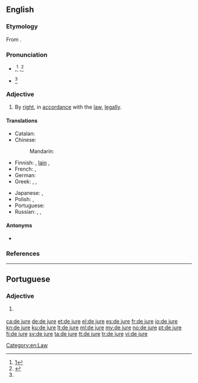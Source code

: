 ==English==
{{wikipedia}}

===Etymology===
From {{etyl|la|en}} {{m|la|dē jūrē||from law}}.

===Pronunciation===
* {{a|US}} {{IPA|/deɪ ˈd͡ʒʊɹi/|lang=en}},<ref name="OALD8">[http://oald8.oxfordlearnersdictionaries.com/dictionary/de-jure]</ref> {{IPAchar|/deɪ ˈd͡ʒʊəɹeɪ/|lang=en}},<ref>{{R:Dictionary.com}}</ref> {{IPAchar|/di ˈd͡ʒʊɹi/|/di ˈd͡ʒʊɹ/|/di ˈʒʊɹ/|lang=en}}
* {{a|UK}} {{IPA|/deɪ ˈd͡ʒʊəɹi/|lang=en}}<ref name="OALD8"></ref>
<!--
some places also {{IPA|/deɪ ˈjʊəɹeɪ/}}, /deɪ ˈd͡ʒʊɹ/, /deɪ ˈʒʊɹ/ ?
-->{{attention|en|see the question above ^}}

===Adjective===
{{en-adj|head=[[de]] [[jure]]|-}}

# By [[right]], in [[accordance]] with the [[law]], [[legally]].

====Translations====
{{trans-top|by right}}
* Catalan: {{t+|ca|de iure}}
* Chinese:
*: Mandarin: {{t+|cmn|法律|tr=ànzhào fǎlǜ|alt=按照法律|sc=Hani}}
* Finnish: {{t+|fi|de jure}}, [[laki#Finnish|lain]] {{t+|fi|mukaan}}, {{t+|fi|laillisesti}}
* French: {{t+|fr|de jure}}, {{t+|fr|de droit}}
* German: {{t+|de|de jure}}
* Greek: {{t+|el|αυτοδικαίως}}, {{t|el|εκ του νόμου}}, {{t+|el|ντε γιούρε}}
{{trans-mid}}
* Japanese: {{t|ja|デ・ジュリ|tr=de-juri|sc=Jpan}}, {{t|ja|法律上|tr=ほうりつじょうの, hōritsujō no|alt=法律上の|sc=Jpan}}
* Polish: {{t|pl|wedle prawa}}, {{t|pl|de jure}}
* Portuguese: {{t+|pt|de jure}}
* Russian: {{t+|ru|де-ю́ре|tr=dɛ-júrɛ}}, {{t+|ru|юриди́ческий}}, {{t+|ru|право|alt=по пра́ву}}
{{trans-bottom}}

====Antonyms====
* {{l|en|de facto}}

===References===
<references/>

[[Category:en:Law]]

----

==Portuguese==

===Adjective===
{{pt-adj|pl=de jure}}

# {{l|en|de jure}} {{gloss|according to the law}}

[[ca:de jure]]
[[de:de jure]]
[[et:de jure]]
[[el:de jure]]
[[es:de jure]]
[[fr:de jure]]
[[io:de jure]]
[[kn:de jure]]
[[ku:de jure]]
[[lt:de jure]]
[[ml:de jure]]
[[my:de jure]]
[[no:de jure]]
[[pt:de jure]]
[[fi:de jure]]
[[sv:de jure]]
[[ta:de jure]]
[[tt:de jure]]
[[tr:de jure]]
[[vi:de jure]]